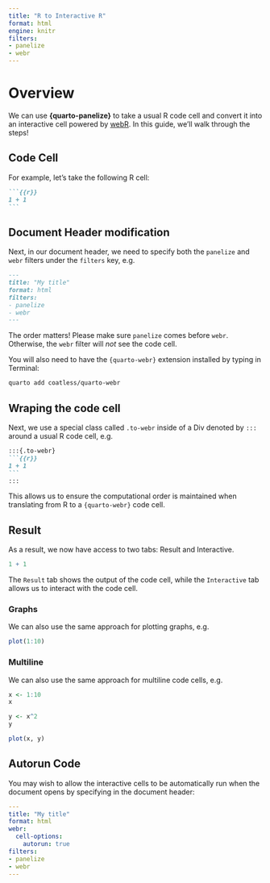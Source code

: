 ```yaml
---
title: "R to Interactive R"
format: html
engine: knitr
filters:
- panelize
- webr
---
```


# Overview

We can use **{quarto-panelize}** to take a usual R code cell and convert it into an interactive cell powered by [webR](https://docs.r-wasm.org/). In this guide, we'll walk through the steps!

## Code Cell 

For example, let's take the following R cell:

````md
```{{r}}
1 + 1
```
````

## Document Header modification 

Next, in our document header, we need to specify both the `panelize` and `webr` filters under the `filters` key, e.g. 


````md
---
title: "My title"
format: html
filters:
- panelize
- webr
---
````

:::{.callout-important}
The order matters! Please make sure `panelize` comes before `webr`. Otherwise, the `webr` filter will _not_ see the code cell.
:::

You will also need to have the `{quarto-webr}` extension installed by typing in Terminal: 

````sh
quarto add coatless/quarto-webr
````

## Wraping the code cell 

Next, we use a special class called `.to-webr` inside of a Div denoted by `:::` around a usual R code cell, e.g. 

````md
:::{.to-webr}
```{{r}}
1 + 1
```
:::
````

This allows us to ensure the computational order is maintained when translating from R to a `{quarto-webr}` code cell.

## Result

As a result, we now have access to two tabs: Result and Interactive.

:::{.to-webr}
```r
1 + 1
```
:::

The `Result` tab shows the output of the code cell, while the `Interactive` tab allows us to interact with the code cell.

### Graphs

We can also use the same approach for plotting graphs, e.g.

:::{.to-webr}
```r
plot(1:10)
```
:::

### Multiline 

We can also use the same approach for multiline code cells, e.g.

:::{.to-webr}
```r
x <- 1:10
x

y <- x^2
y

plot(x, y)
```
:::


## Autorun Code

You may wish to allow the interactive cells to be automatically run when the document opens by specifying in the document header:

```yml
---
title: "My title"
format: html
webr:
  cell-options:
    autorun: true
filters:
- panelize
- webr
---
```